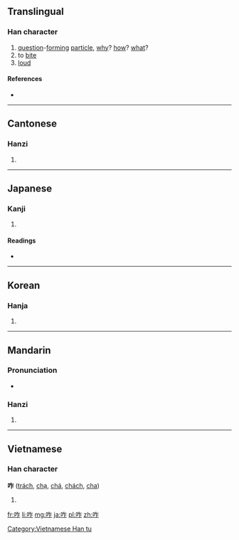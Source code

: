 {{also|昨}}
==Translingual==

===Han character===
{{Han char|rn=30|rad=口|as=05|sn=8|four=6801<sub>1</sub>|canj=口人尸 (ROS)|ids=⿰[[口]][[乍]]}}

# [[question]]-[[form]]ing [[particle]], [[why]]? [[how]]? [[what]]?
# to [[bite]]
# [[loud]]

====References====
* {{Han ref|kx=0184.160|dkj=03488|dj=0404.010|hdz=10601.090|uh=548B|ud=21643|bh=A951|bd=43345}}

----

==Cantonese==

===Hanzi===
{{yue-hanzi|jyut=|y=ja1, ja3 jaak3}}

# {{defn|lang=yue|sort=口05}}

----

==Japanese==

===Kanji===
{{ja-kanji|grade=|rs=口05}}

# {{defn|lang=ja|sort=口05}}

====Readings====
* {{ja-readings|on=[[さく]] (saku), [[さ]] (sa)|kun=[[くう]] (kuu), [[くらう]] (kurau), [[かむ]] (kamu)}}

----

==Korean==

===Hanja===
{{ko-hanja|hangeul=사|rv=sa|mr=sa}}

# {{defn|lang=ko|sort=口05}}

----

==Mandarin==

===Pronunciation===
* {{audio|Zh-za.ogg|Audio}}

===Hanzi===
{{cmn-hanzi|pin=[[zé]] ([[ze2]]), [[zhà]] ([[zha4]])|wg=tse<sup>2</sup>, cha<sup>4</sup>}}

# {{defn|lang=cmn|sort=口05}}

----

==Vietnamese==

===Han character===
'''咋''' ([[trách]], [[chạ]], [[chá]], [[chách]], [[cha]])

# {{defn|lang=vi}}

[[Category:Vietnamese Han tu]]

[[fr:咋]]
[[li:咋]]
[[mg:咋]]
[[ja:咋]]
[[pl:咋]]
[[zh:咋]]